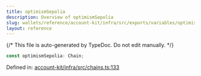```yaml
---
title: optimismSepolia
description: Overview of optimismSepolia
slug: wallets/reference/account-kit/infra/src/exports/variables/optimismSepolia
layout: reference
---
```


{/* This file is auto-generated by TypeDoc. Do not edit manually. */}

```ts
const optimismSepolia: Chain;
```

Defined in: [account-kit/infra/src/chains.ts:133](https://github.com/alchemyplatform/aa-sdk/blob/9f926c402d1661309abbf8eae8431e52e8c5e53f/account-kit/infra/src/chains.ts#L133)
